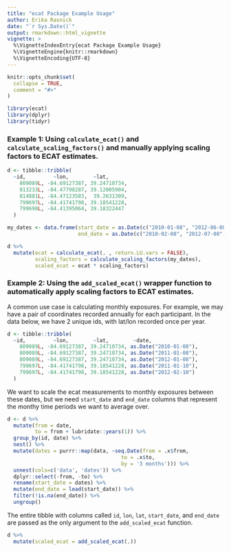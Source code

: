 ```yaml
---
title: "ecat Package Example Usage"
author: Erika Rasnick
date: "`r Sys.Date()`"
output: rmarkdown::html_vignette
vignette: >
  %\VignetteIndexEntry{ecat Package Example Usage}
  %\VignetteEngine{knitr::rmarkdown}
  %\VignetteEncoding{UTF-8}
---
```


```r
knitr::opts_chunk$set(
  collapse = TRUE,
  comment = "#>"
)
```

```r
library(ecat)
library(dplyr)
library(tidyr)
```

### Example 1: Using `calculate_ecat()` and `calculate_scaling_factors()` and manually applying scaling factors to ECAT estimates.

```r
d <- tibble::tribble(
  ~id,         ~lon,        ~lat,
    809089L, -84.69127387, 39.24710734,
    813233L, -84.47798287, 39.12005904,
    814881L, -84.47123583,  39.2631309,
    799697L, -84.41741798, 39.18541228,
    799698L, -84.41395064, 39.18322447
  )

my_dates <- data.frame(start_date = as.Date(c("2010-01-08", "2012-06-08", "2010-01-09", "2015-04-09", "2010-01-10")),
                       end_date = as.Date(c("2010-02-08", "2012-07-08", "2010-02-09", "2015-05-09", "2010-02-10")))

d %>% 
  mutate(ecat = calculate_ecat(. , return.LU.vars = FALSE), 
         scaling_factors = calculate_scaling_factors(my_dates), 
         scaled_ecat = ecat * scaling_factors)
```

### Example 2: Using the `add_scaled_ecat()` wrapper function to automatically apply scaling factors to ECAT estimates.

A common use case is calculating monthly exposures.  For example, we may have a pair of coordinates recorded annually for each participant.  In the data below, we have 2 unique ids, with lat/lon recorded once per year.

```r
d <- tibble::tribble(
  ~id,         ~lon,        ~lat,        ~date,
    809089L, -84.69127387, 39.24710734, as.Date("2010-01-08"),
    809089L, -84.69127387, 39.24710734, as.Date("2011-01-08"),
    809089L, -84.69127387, 39.24710734, as.Date("2012-01-08"),
    799697L, -84.41741798, 39.18541228, as.Date("2011-01-10"),
    799697L, -84.41741798, 39.18541228, as.Date("2012-02-10")
  )
```

We want to scale the ecat measurements to monthly exposures between these dates, but we need `start_date` and `end_date` columns that represent the monthy time periods we want to average over.

```r
d <- d %>% 
  mutate(from = date,
         to = from + lubridate::years(1)) %>% 
  group_by(id, date) %>% 
  nest() %>% 
  mutate(dates = purrr::map(data, ~seq.Date(from = .x$from, 
                                     to = .x$to, 
                                     by = '3 months'))) %>% 
  unnest(cols=c('data', 'dates')) %>% 
  dplyr::select(-from, -to) %>% 
  rename(start_date = dates) %>% 
  mutate(end_date = lead(start_date)) %>% 
  filter(!is.na(end_date)) %>% 
  ungroup()
```

The entire tibble with columns called `id`, `lon`, `lat`, `start_date`, and `end_date` are passed as the only argument to the `add_scaled_ecat` function.

```r
d %>% 
  mutate(scaled_ecat = add_scaled_ecat(.))
```

